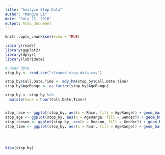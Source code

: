 ```yaml
---
title: "Analyze Stop Data"
author: "Mengyu Li"
date: "July 22, 2016"
output: html_document
---
```


```r
knitr::opts_chunk$set(echo = TRUE)
```

```r
library(readr)
library(ggplot2)
library(dplyr)
library(lubridate)

# Read data
stop_by <- read_csv("cleaned_stop_data.csv")

stop_by$Call.Date.Time <- mdy_hm(stop_by$Call.Date.Time)
stop_by$AgeRange <- as.factor(stop_by$AgeRange)

stop_by <- stop_by %>%
  mutate(hour = hour(Call.Date.Time))


stop_race <- ggplot(stop_by, aes(x = Race, fill = AgeRange)) + geom_bar()
stop_age <- ggplot(stop_by, aes(x = AgeRange, fill = Gender)) + geom_bar()
stop_reason <- ggplot(stop_by, aes(x = Reason, fill = Gender)) + geom_bar()
stop_time <- ggplot(stop_by, aes(x = hour, fill = AgeRange)) + geom_bar()




View(stop_by)
```

